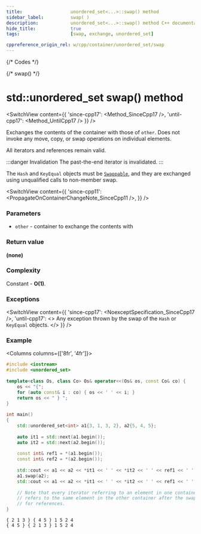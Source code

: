```yaml
---
title:					unordered_set<...>::swap() method
sidebar_label:			swap( )
description:			unordered_set<...>::swap() method C++ documentation
hide_title:				true
tags:					[swap, exchange, unordered_set]

cppreference_origin_rel: w/cpp/container/unordered_set/swap
---
```



{/* Codes */}

{/* swap() */}



# std::unordered_set swap() method

<SwitchView content={{
    'since-cpp17': <Method_SinceCpp17 />,
    'until-cpp17': <Method_UntilCpp17 />
    }} />

Exchanges the contents of the container with those of `other`. Does not invoke any move, copy, or swap operations on individual elements.

All iterators and references remain valid. 

:::danger Invalidation
The past-the-end iterator is invalidated.
:::

The `Hash` and `KeyEqual` objects must be [`Swappable`](/docs/named_req/Swappable), and they are exchanged using unqualified calls to non-member swap.

<SwitchView content={{
    'since-cpp11': <PropagateOnContainerChangeNote_SinceCpp11 />,
    }} />

### Parameters

 - `other` - container to exchange the contents with

### Return value

**(none)**

### Complexity

Constant - **O(1)**.

### Exceptions

<SwitchView content={{
    'since-cpp17': <NoexceptSpecification_SinceCpp17 />,
    'until-cpp17': <>
        Any exception thrown by the swap of the <code>Hash</code> or <code>KeyEqual</code> objects.
    </>
    }} />

### Example

<Columns columns={['8fr', '4fr']}>
<div>

```cpp title='Main.cpp' showLineNumbers
#include <iostream>
#include <unordered_set>
 
template<class Os, class Co> Os& operator<<(Os& os, const Co& co) {
    os << "{";
    for (auto const& i : co) { os << ' ' << i; }
    return os << " } ";
}
 
int main()
{
    std::unordered_set<int> a1{3, 1, 3, 2}, a2{5, 4, 5};
 
    auto it1 = std::next(a1.begin());
    auto it2 = std::next(a2.begin());
 
    const int& ref1 = *(a1.begin());
    const int& ref2 = *(a2.begin());
 
    std::cout << a1 << a2 << *it1 << ' ' << *it2 << ' ' << ref1 << ' ' << ref2 << '\n';
    a1.swap(a2);
    std::cout << a1 << a2 << *it1 << ' ' << *it2 << ' ' << ref1 << ' ' << ref2 << '\n';
 
    // Note that every iterator referring to an element in one container before the swap
    // refers to the same element in the other container after the swap. Same is true
    // for references.
}
```

</div>
<div>

```plaintext title="Possible output"
{ 2 1 3 } { 4 5 } 1 5 2 4
{ 4 5 } { 2 1 3 } 1 5 2 4
```

</div>
</Columns>
